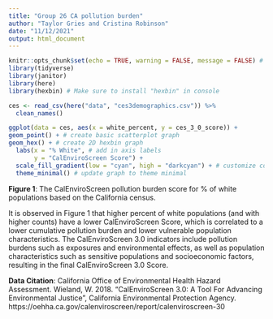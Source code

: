 ```yaml
---
title: "Group 26 CA pollution burden"
author: "Taylor Gries and Cristina Robinson"
date: "11/12/2021"
output: html_document
---
```


```r
knitr::opts_chunk$set(echo = TRUE, warning = FALSE, message = FALSE) # Attach packages
library(tidyverse)
library(janitor)
library(here)
library(hexbin) # Make sure to install "hexbin" in console
```

```r
ces <- read_csv(here("data", "ces3demographics.csv")) %>%
  clean_names()
```

```r
ggplot(data = ces, aes(x = white_percent, y = ces_3_0_score)) + 
geom_point() + # create basic scatterplot graph 
geom_hex() + # create 2D hexbin graph 
  labs(x = "% White", # add in axis labels
       y = "CalEnviroScreen Score") +
  scale_fill_gradient(low = "cyan", high = "darkcyan") + # customize color gradient
  theme_minimal() # update graph to theme minimal 

```

**Figure 1**: The CalEnviroScreen pollution burden score for % of white populations based on the California census.

It is observed in Figure 1 that higher percent of white populations (and with higher counts) have a lower CalEnviroScreen Score, which is correlated to a lower cumulative pollution burden and lower vulnerable population characteristics. The CalEnviroScreen 3.0 indicators include pollution burdens such as exposures and environmental effects, as well as population characteristics such as sensitive populations and socioeconomic factors, resulting in the final CalEnviroScreen 3.0 Score.

**Data Citation**: California Office of Environmental Health Hazard Assessment. Wieland, W. 2018. "CalEnviroScreen 3.0: A Tool For Advancing Environmental Justice", California Environmental Protection Agency. https://oehha.ca.gov/calenviroscreen/report/calenviroscreen-30